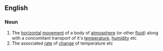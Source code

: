 ==English==

===Noun===
{{wikipedia}}
{{en-noun|-}}

# The [[horizontal]] [[movement]] of a body of [[atmosphere]] (or other [[fluid]]) along with a concomitant transport of it's [[temperature]], [[humidity]] etc
# The associated [[rate]] of [[change]] of temperature etc
